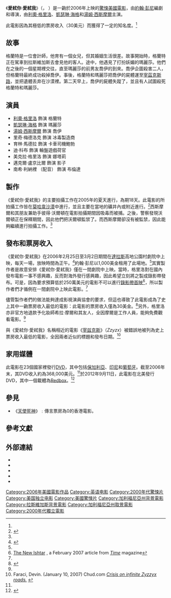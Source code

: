{{NoteTA
|T=zh-hans:玩命鸳鸯; zh-hant:愛弒你‧愛弒我;
|1=zh-hans:玩命鸳鸯; zh-tw:愛弒你‧愛弒我; zh-hk:愛弒你‧愛弒我;
}}

{{Infobox film
| name = 愛弒你‧愛弒我<br>Zyzzyx Road
| image = Zyzzyx Road movie poster.jpg
| image_size = 215px
| alt = 
| caption = 電影海報
| director = [[約翰·彭尼|約翰·彭尼]]
| producer = 約翰·彭尼
| writer = 約翰·彭尼
| starring = [[利奧·格里洛|利奧·格里洛]]<br />[[凱瑟琳·海格|凱瑟琳·海格]]<br />[[湯姆·西斯摩爾|湯姆·西斯摩爾]]
| music = 瑞安·貝弗里奇
| cinematography = 大衛·克萊恩
| editing = 約瑟夫·古托夫斯基
| studio = Zyzzyx有限責任公司
| distributor = GoDigital媒體集團
| released = {{Film date|2006|02|25}}
| runtime = 86 分鐘
| country = {{美國電影產地}}
| language = 英語
| budget = 130萬美元<ref name="ew">{{cite news | url=http://www.ew.com/ew/article/0,,20011268,00.html | first=Rob | last=Brunner | title=The Strange and Twisted Tale of...The Movie That Grossed $30.00 | publisher=''Entertainment Weekly'' | date=February 16, 2007 | pages=46–49 | accessdate=2013-04-18 | archive-date=2013-04-19 | archive-url=https://web.archive.org/web/20130419134305/http://www.ew.com/ew/article/0,,20011268,00.html | dead-url=no }}</ref>
| gross = 30美元<ref name="BoxOfficeMojo"/>
}}

《'''愛弒你‧愛弒我'''》（{{lang en|''Zyzzyx Road''}}，{{IPAc-en|icon|z|ə|ˈ|z|ɪ|z|ɪ|k|s}} {{respell|zə|ZIZ|iks}}）是一齣於2006年上映的[[驚悚_(類型)|驚悚]][[美國電影|美國電影]]，由[[約翰·彭尼|約翰·彭尼]]編劇和導演，由[[利奧·格里洛|利奧·格里洛]]、[[凱瑟琳·海格|凱瑟琳·海格]]和[[湯姆·西斯摩爾|湯姆·西斯摩爾]]主演。

此電影因為其極低的票房收入（30美元）而獲得了一定的知名度。<ref name="ew"/>

==故事==
格蘭特是一位會計師，他育有一個女兒，但其婚姻生活很差。故事開始時，格蘭特正在駕車到拉斯維加斯去會見他的客人。途中，他遇見了打扮妖媚的瑪麗莎。他們在之後的一個星期裡交往，直至瑪麗莎的前男友喬伊的到來。喬伊企圖殺害二人，但格蘭特最終成功殺掉喬伊。事後，格蘭特和瑪麗莎把喬伊的屍體運至[[宰茲克斯|宰茲克斯路]]，並把遺體丢弃在沙漠裡。第二天早上，喬伊的屍體失蹤了，並且有人試圖殺死格蘭特和瑪麗莎。

==演員==
* [[利奧·格里洛|利奧·格里洛]] 飾演 格蘭特
* [[凱瑟琳·海格|凱瑟琳·海格]] 飾演 瑪麗莎
* [[湯姆·西斯摩爾|湯姆·西斯摩爾]] 飾演 喬伊
* 里奇·梅德洛克 飾演 冰毒製造商
* 育林·馬德拉 飾演 卡車司機鮑勃
* 迪·科布 飾演 輪盤遊戲荷官
* 美克拉·格里洛 飾演 娜塔莉
* 邁克爾·盧京比爾 飾演 影子
* 南希·利納裡 （配音） 飾演 布倫達

==製作==
《愛弒你‧愛弒我》的主要拍攝工作在2005年的夏天進行，為期18天。此電影的所拍攝工作皆在[[莫哈韋沙漠|莫哈韋沙漠]]中進行，並且主要在當地的礦井內或附近進行。<ref name="HeiglInterview">{{cite web | title = Leo Grillo Interview | work = Katherine Heigl Online | date = 2006-06-10 | url = http://www.kheigl.com/print/leogrillo100606/index.shtml | accessdate = 2007-01-02 | archive-date = 2007-01-21 | archive-url = https://web.archive.org/web/20070121012643/http://www.kheigl.com/print/leogrillo100606/index.shtml | dead-url = no }}</ref>西斯摩爾和其朋友兼助手彼得·沃爾頓在電影拍攝期間因吸毒而被捕。之後，警察發現沃爾頓正在保釋期間，因此他們把沃爾頓監禁了。而西斯摩爾卻沒有被監禁，因此能夠繼續進行拍攝工作。<ref name="ew"/>

==發布和票房收入==
《愛弒你‧愛弒我》在2006年2月25日至3月2日期間在[[達拉斯|達拉斯]]高地公園村劇院中上映，每天一場，放映時間為正午。<ref name="TheNumbers">{{cite news | last = Strowbridge | first = C.S. | title = Little Films Hoping to be Big Fish in Limited Release Pond | work = The Numbers News | publisher = Nash Information Services, LLC. | date = 2006-02-24 | url = http://www.the-numbers.com/interactive/newsStory.php?newsID=1764 | accessdate = 2007-01-02 | archive-date = 2007-01-02 | archive-url = https://web.archive.org/web/20070102103244/http://www.the-numbers.com/interactive/newsStory.php?newsID=1764 | dead-url = no }}</ref>約翰·彭尼以1,000美金租用了此場地。<ref name="ew"/>其實製作者是故意安排《愛弒你‧愛弒我》僅在一間劇院中上映。當時，格里洛對在國內發布電影一事不感興趣，反而對海外發行感興趣，因此希望立刻將之製成錄影帶發布。可是，因為{{link-en|美国演员工会|Screen Actors Guild}}要求預算低於250萬美元的電影不可以進行[[錄影帶首映|錄影帶首映]]<ref>[http://www.time.com/time/arts/article/0,8599,1593130,00.html The New Ishtar] {{Wayback|url=http://www.time.com/time/arts/article/0,8599,1593130,00.html |date=20130416031918 }}, a February 2007 article from ''[[Time_(magazine)|Time]]'' magazine</ref>，所以製作者們才循例在一間劇院中上映此電影。<ref name="ew"/>

儘管製作者們的做法能夠達成影視演員協會的要求，但這也導致了此電影成為了史上其中一齣票房收入最低的電影：此電影的票房收入僅為30美金。<ref name="BoxOfficeMojo">{{cite web | title = Zyzzyx Road (2006) | work = Box Office Mojo | url = http://www.boxofficemojo.com/movies/?id=zyzzyxroad.htm | accessdate = 2007-01-02 | archive-date = 2006-12-09 | archive-url = https://web.archive.org/web/20061209094821/http://boxofficemojo.com/movies/?id=zyzzyxroad.htm | dead-url = no }}</ref>另外，格里洛亦非官方地退款予化妝師希拉·摩爾和其友人，全因摩爾是工作人員，能夠免費觀看電影。<ref name="ew"/>

與《愛弒你‧愛弒我》名稱相近的電影《[[宰兹克斯_(电影)|宰兹克斯]]》（''Zzyzx''）被錯誤地被列為史上票房收入最低的電影，全因兩者近似的標題和發布日期。<ref>Faraci, Devin. (January 10, 2007) Chud.com ''[http://www.chud.com/index.php?type=news&id=8472 Crisis on infinite Zyzzyx roads.] {{Wayback|url=http://www.chud.com/index.php?type=news&id=8472 |date=20071013133610 }}''</ref>

==家用媒體==
此電影在23個國家裡發行[[數碼多功能影音光碟|DVD]]，其中包括[[保加利亞|保加利亞]]、[[印尼|印尼]]和[[葡萄牙|葡萄牙]]。截至2006年末，其DVD收入約為368,000美元。<ref name="ew"/>於2012年9月11日，此電影在北美發行DVD，其中一個載體為[[Redbox|Redbox]]。<ref>{{Cite web |url=http://www.redbox.com/movies/zyzzyx-road |title=redbox.com - zyzzyx road |accessdate=2013-04-18 |archive-date=2013-05-12 |archive-url=https://web.archive.org/web/20130512043458/http://www.redbox.com/movies/zyzzyx-road |dead-url=no }}</ref>

==參見==
*《[[天使死神|天使死神]]》﹕傳言票房為0的香港電影。

==參考文獻==
{{reflist|2}}

==外部連結==
* {{Official website|http://www.zyzzyxrdthemovie.com/}}
* {{IMDb title|0429277|Zyzzyx Road}}
* {{allrovi movie|317168|Zyzzyx Road}}
* {{mojo title|zyzzyxroad|Zyzzyx Road}}
* {{rotten-tomatoes|zyzzyx_rd|Zyzzyx Road}}

{{DEFAULTSORT:Zyzzyx Road}}
[[Category:2006年美國電影作品|Category:2006年美國電影作品]]
[[Category:英语电影|Category:英语电影]]
[[Category:2000年代驚悚片|Category:2000年代驚悚片]]
[[Category:美国独立电影|Category:美国独立电影]]
[[Category:美國驚悚片|Category:美國驚悚片]]
[[Category:加利福尼亞州背景電影|Category:加利福尼亞州背景電影]]
[[Category:拉斯維加斯背景電影|Category:拉斯維加斯背景電影]]
[[Category:加利福尼亞州取景電影|Category:加利福尼亞州取景電影]]
[[Category:2000年代獨立電影|Category:2000年代獨立電影]]